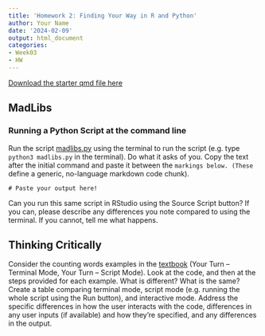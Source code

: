 ```yaml
---
title: 'Homework 2: Finding Your Way in R and Python'
author: Your Name
date: '2024-02-09'
output: html_document
categories:
- Week03
- HW
---
```


[Download the starter qmd file here](https://raw.githubusercontent.com/srvanderplas/unl-stat151/main/homework/02-finding-your-way.qmd)

## MadLibs
### Running a Python Script at the command line

Run the script [madlibs.py](https://raw.githubusercontent.com/srvanderplas/stat151-homework/main/madlibs.py) using the terminal to run the script (e.g. type `python3 madlibs.py` in the terminal). Do what it asks of you. Copy the text after the initial command and paste it between the ``` markings below. (These ``` define a generic, no-language markdown code chunk). 

```
# Paste your output here!
```

Can you run this same script in RStudio using the Source Script button? 
If you can, please describe any differences you note compared to using the terminal. 
If you cannot, tell me what happens.


## Thinking Critically

Consider the counting words examples in the [textbook](https://srvanderplas.github.io/stat-computing-r-python/part-tools/03-scripts-notebooks.html#a-short-history-of-talking-to-computers) (Your Turn -- Terminal Mode, Your Turn -- Script Mode). Look at the code, and then at the steps provided for each example. What is different? What is the same? Create a table comparing terminal mode, script mode (e.g. running the whole script using the Run button), and interactive mode. Address the specific differences in how the user interacts with the code, differences in any user inputs (if available) and how they're specified, and any differences in the output.




